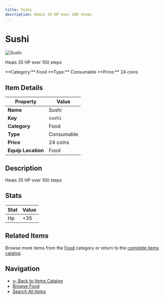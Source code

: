 ```yaml
---
title: Sushi
description: Heals 35 HP over 100 steps
---
```


# Sushi

<div className="flex items-start gap-6 mb-8">
  <div className="flex-shrink-0">
    <img src="/assets/resources/cooking/sushi.png" alt="Sushi" className="w-24 h-24 border rounded-lg" />
  </div>
  <div className="flex-1">
    <div className="space-y-2">
      <p className="text-lg text-muted-foreground">Heals 35 HP over 100 steps</p>
      <div className="flex flex-wrap gap-4 text-sm">
        <span className="px-2 py-1 bg-blue-100 dark:bg-blue-900 rounded-md">
          **Category:** Food
        </span>
        <span className="px-2 py-1 bg-green-100 dark:bg-green-900 rounded-md">
          **Type:** Consumable
        </span>
        <span className="px-2 py-1 bg-yellow-100 dark:bg-yellow-900 rounded-md">
          **Price:** 24 coins
        </span>
      </div>
    </div>
  </div>
</div>

## Item Details

| Property | Value |
|----------|-------|
| **Name** | Sushi |
| **Key** | `sushi` |
| **Category** | Food |
| **Type** | Consumable |
| **Price** | 24 coins |
| **Equip Location** | Food |

## Description

Heals 35 HP over 100 steps


## Stats

| Stat | Value |
|------|-------|
| Hp | +35 |


## Related Items

Browse more items from the [Food](/docs/items#food) category or return to the [complete items catalog](/docs/items).

## Navigation

- [← Back to Items Catalog](/docs/items)
- [Browse Food](/docs/items#food)
- [Search All Items](/search)
